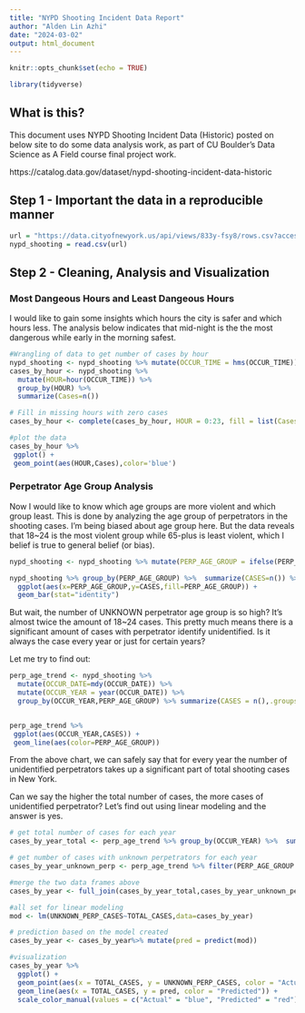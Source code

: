 ```yaml
---
title: "NYPD Shooting Incident Data Report"
author: "Alden Lin Azhi"
date: "2024-03-02"
output: html_document
---
```


```r
knitr::opts_chunk$set(echo = TRUE)
```

```r
library(tidyverse)
```

## What is this?

This document uses NYPD Shooting Incident Data (Historic) posted on below site to do some data analysis work, as part of CU Boulder's Data Science as A Field course final project work.

https://catalog.data.gov/dataset/nypd-shooting-incident-data-historic

## Step 1 - Important the data in a reproducible manner

```r
url = "https://data.cityofnewyork.us/api/views/833y-fsy8/rows.csv?accessType=DOWNLOAD"
nypd_shooting = read.csv(url)

```

## Step 2 - Cleaning, Analysis and Visualization

### Most Dangeous Hours and Least Dangeous Hours

I would like to gain some insights which hours the city is safer and which hours less. The analysis below indicates that mid-night is the the most dangerous while early in the morning safest.

```r
#Wrangling of data to get number of cases by hour
nypd_shooting <- nypd_shooting %>% mutate(OCCUR_TIME = hms(OCCUR_TIME))
cases_by_hour <- nypd_shooting %>% 
  mutate(HOUR=hour(OCCUR_TIME)) %>% 
  group_by(HOUR) %>% 
  summarize(Cases=n())

# Fill in missing hours with zero cases
cases_by_hour <- complete(cases_by_hour, HOUR = 0:23, fill = list(Cases = 0))

#plot the data
cases_by_hour %>%
 ggplot() +
 geom_point(aes(HOUR,Cases),color='blue')
```
### Perpetrator Age Group Analysis

Now I would like to know which age groups are more violent and which group least. This is done by analyzing the age group of perpetrators in the shooting cases. I'm being biased about age group here. But the data reveals that 18~24 is the most violent group while 65-plus is least violent, which I belief is true to general belief (or bias). 


```r
nypd_shooting <- nypd_shooting %>% mutate(PERP_AGE_GROUP = ifelse(PERP_AGE_GROUP %in% c("(null)","1020","224","940",""),"UNKNOWN",PERP_AGE_GROUP))

nypd_shooting %>% group_by(PERP_AGE_GROUP) %>%  summarize(CASES=n()) %>%
  ggplot(aes(x=PERP_AGE_GROUP,y=CASES,fill=PERP_AGE_GROUP)) +
  geom_bar(stat="identity")
```

But wait, the number of UNKNOWN perpetrator age group is so high? It's almost twice the amount of 18~24 cases. This pretty much means there is a significant amount of cases with perpetrator identify unidentified. Is it always the case every year or just for certain years?

Let me try to find out:


```r

perp_age_trend <- nypd_shooting %>% 
  mutate(OCCUR_DATE=mdy(OCCUR_DATE)) %>%
  mutate(OCCUR_YEAR = year(OCCUR_DATE)) %>%
  group_by(OCCUR_YEAR,PERP_AGE_GROUP) %>% summarize(CASES = n(),.groups = "drop")


perp_age_trend %>%
 ggplot(aes(OCCUR_YEAR,CASES)) +
 geom_line(aes(color=PERP_AGE_GROUP))

```

From the above chart, we can safely say that for every year the number of unidentified perpetrators takes up a significant part of total shooting cases in New York.

Can we say the higher the total number of cases, the more cases of unidentified perpetrator? Let's find out using linear modeling and the answer is yes.

```r
# get total number of cases for each year
cases_by_year_total <- perp_age_trend %>% group_by(OCCUR_YEAR) %>%  summarize(TOTAL_CASES=sum(CASES))

# get number of cases with unknown perpetrators for each year
cases_by_year_unknown_perp <- perp_age_trend %>% filter(PERP_AGE_GROUP == "UNKNOWN") %>% mutate(UNKNOWN_PERP_CASES =CASES) %>% select(OCCUR_YEAR,UNKNOWN_PERP_CASES)

#merge the two data frames above 
cases_by_year <- full_join(cases_by_year_total,cases_by_year_unknown_perp)

#all set for linear modeling
mod <- lm(UNKNOWN_PERP_CASES~TOTAL_CASES,data=cases_by_year)

# prediction based on the model created
cases_by_year <- cases_by_year%>% mutate(pred = predict(mod)) 

#visualization
cases_by_year %>%
  ggplot() +
  geom_point(aes(x = TOTAL_CASES, y = UNKNOWN_PERP_CASES, color = "Actual")) +
  geom_line(aes(x = TOTAL_CASES, y = pred, color = "Predicted")) + 
  scale_color_manual(values = c("Actual" = "blue", "Predicted" = "red"))
```

